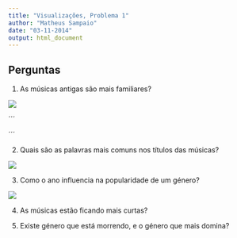 ```yaml
---
title: "Visualizações, Problema 1"
author: "Matheus Sampaio"
date: "03-11-2014"
output: html_document
---
```


## Perguntas

1. As músicas antigas são mais familiares?

![](1.JPG)

´´´

´´´


2. Quais são as palavras mais comuns nos títulos das músicas?

![](2.JPG)

3. Como o ano influencia na popularidade de um género?

![](3.JPG)

4. As músicas estão ficando mais curtas?

5. Existe género que está morrendo, e o género que mais domina?

